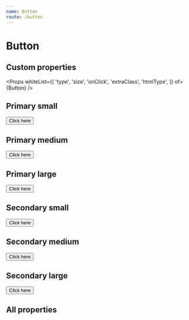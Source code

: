 ```yaml
---
name: Button
route: /button
---
```



# Button

## Custom properties

<Props whiteList={[
    'type',
    'size',
    'onClick',
    'extraClass',
    'htmlType',
]} of={Button} />

## Primary small

<Playground>
    <Button htmlType="button" type="primary" size="small" extraClass="ml-2">Click here</Button>
</Playground>

## Primary medium

<Playground>
    <Button htmlType="button" type="primary" size="medium">Click here</Button>
</Playground>

## Primary large

<Playground>
    <Button htmlType="button" type="primary" size="large">Click here</Button>
</Playground>

## Secondary small

<Playground>
    <Button htmlType="button" type="secondary" size="small">Click here</Button>
</Playground>

## Secondary medium

<Playground>
    <Button htmlType="button" type="secondary" size="medium">Click here</Button>
</Playground>

## Secondary large

<Playground>
    <Button htmlType="button" type="secondary" size="large">Click here</Button>
</Playground>


## All properties

<Props of={Button} />
